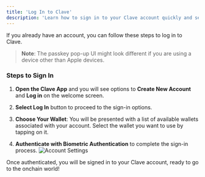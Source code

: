 ```yaml
---
title: 'Log In to Clave'
description: 'Learn how to sign in to your Clave account quickly and securely using biometric authentication of your passkey. Follow these steps to access your wallet'
---
```




If you already have an account, you can follow these steps to log in to Clave.

> **Note**: The passkey pop-up UI might look different if you are using a device other than Apple devices.

### Steps to Sign In

1. **Open the Clave App** and you will see options to **Create New Account** and **Log in** on the welcome screen.


2. **Select Log In** button to proceed to the sign-in options.

3. **Choose Your Wallet**: You will be presented with a list of available wallets associated with your account. Select the wallet you want to use by tapping on it.

4. **Authenticate with Biometric Authentication** to complete the sign-in process.
 ![Account Settings](./images/login1.png)

Once authenticated, you will be signed in to your Clave account, ready to go to the onchain world! 

